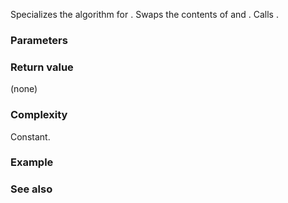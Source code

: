 {{cpp/title|swap{{small|(std::valarray)}}}}
{{cpp/numeric/valarray/navbar}}
{{ddcl|header=valarray|since=c++11|
template&lt; class T &gt;
void swap( std::valarray&lt;T&gt;&amp; lhs, std::valarray&lt;T&gt;&amp; rhs ) noexcept;
}}

Specializes the {{lc|std::swap}} algorithm for {{lc|std::valarray}}. Swaps the contents of {{c|lhs}} and {{c|rhs}}. Calls {{c|lhs.swap(rhs)}}.

===Parameters===
{{par begin}}
{{par|lhs, rhs|valarrays whose contents to swap}}
{{par end}}

===Return value===
(none)

===Complexity===
Constant.

===Example===
{{example|code=
#include &lt;iostream&gt;
#include &lt;valarray&gt;

void print(auto rem, const std::valarray&lt;int&gt;&amp; v)
{
    std::cout &lt;&lt; rem &lt;&lt; '{';
    for (char sep[]{0, ' ', 0}; auto elem : v)
        std::cout &lt;&lt; sep &lt;&lt; elem, *sep = ',';
    std::cout &lt;&lt; "}\n";
}

int main()
{
    std::valarray x{3, 1, 4, 1, 5};
    std::valarray y{2, 7, 1, 8};

    print("Before swap:\n" "x: ", x);
    print("y: ", y);

    std::swap(x, y);

    print("After swap:\n" "x: ", x);
    print("y: ", y);
}
|output=
Before swap:
x: {3, 1, 4, 1, 5}
y: {2, 7, 1, 8}
After swap:
x: {2, 7, 1, 8}
y: {3, 1, 4, 1, 5}
}}

===See also===
{{dsc begin}}
{{dsc inc|cpp/numeric/valarray/dsc swap}}
{{dsc end}}

{{langlinks|de|es|fr|it|ja|pt|ru|zh}}
